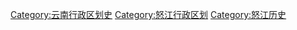 [[Category:云南行政区划史|Category:云南行政区划史]]
[[Category:怒江行政区划|Category:怒江行政区划]]
[[Category:怒江历史|Category:怒江历史]]